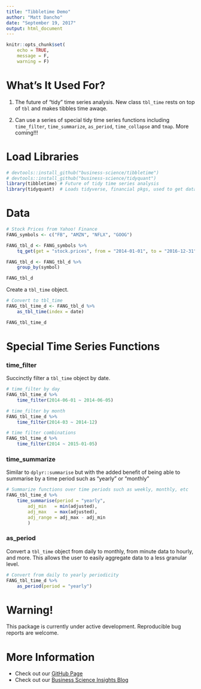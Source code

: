 ```yaml
---
title: "Tibbletime Demo"
author: "Matt Dancho"
date: "September 19, 2017"
output: html_document
---
```


```r
knitr::opts_chunk$set(
    echo = TRUE,
    message = F,
    warning = F)
```

# What's It Used For?

1. The future of "tidy" time series analysis. New class `tbl_time` rests on top of `tbl` and makes tibbles time awaqe.

2. Can use a series of special tidy time series functions including `time_filter`, `time_summarize`, `as_period`, `time_collapse` and `tmap`. More coming!!!

# Load Libraries

```r
# devtools::install_github("business-science/tibbletime")
# devtools::install_github("business-science/tidyquant")
library(tibbletime) # Future of tidy time series analysis
library(tidyquant)  # Loads tidyverse, financial pkgs, used to get data
```

# Data

```r
# Stock Prices from Yahoo! Finance
FANG_symbols <- c("FB", "AMZN", "NFLX", "GOOG")

FANG_tbl_d <- FANG_symbols %>%
    tq_get(get = "stock.prices", from = "2014-01-01", to = "2016-12-31") 

FANG_tbl_d <- FANG_tbl_d %>%
    group_by(symbol)

FANG_tbl_d
```


Create a `tbl_time` object.

```r
# Convert to tbl_time
FANG_tbl_time_d <- FANG_tbl_d %>%
    as_tbl_time(index = date) 

FANG_tbl_time_d
```


# Special Time Series Functions

### time_filter

Succinctly filter a `tbl_time` object by date.

```r
# time_filter by day
FANG_tbl_time_d %>%
    time_filter(2014-06-01 ~ 2014-06-05)
```

```r
# time_filter by month
FANG_tbl_time_d %>%
    time_filter(2014-03 ~ 2014-12)
```

```r
# time filter combinations
FANG_tbl_time_d %>%
    time_filter(2014 ~ 2015-01-05) 
```

### time_summarize

Similar to `dplyr::summarise` but with the added benefit of being able to summarise by a time period such as "yearly" or "monthly"

```r
# Summarize functions over time periods such as weekly, monthly, etc
FANG_tbl_time_d %>%
    time_summarise(period = "yearly",
        adj_min   = min(adjusted),
        adj_max   = max(adjusted),
        adj_range = adj_max - adj_min
        )
```

### as_period

Convert a `tbl_time` object from daily to monthly, from minute data to hourly, and more. This allows the user to easily aggregate data to a less granular level.

```r
# Convert from daily to yearly periodicity
FANG_tbl_time_d %>%
    as_period(period = "yearly")
```

# Warning!

This package is currently under active development. Reproducible bug reports are welcome.

# More Information

* Check out our [GitHub Page](https://github.com/business-science/tibbletime)
* Check out our [Business Science Insights Blog](http://www.business-science.io/blog/index.html)